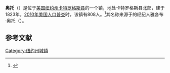 {{Infobox settlement
|official_name            = 奥托
|settlement_type          = 镇
|nickname                 = 
|motto                    =

<!-- Images -->
|image_skyline            = 
|imagesize                = 
|image_caption            = 
|image_flag               = 
|image_seal               =

<!-- Maps -->
|pushpin_map              = New York
|pushpin_label            = 奥托
|pushpin_label_position   = <!-- the position of the pushpin label: left, right, top, bottom, none -->
|pushpin_map_caption      = 
|pushpin_mapsize          =
|image_map                = 
|mapsize                  = 
|map_caption              = 
|image_map1               = 
|mapsize1                 = 
|map_caption1             =

<!-- Location -->
|coordinates_region       = US-NY
|subdivision_type         = [[国家|国家]]
|subdivision_name         = [[美国|美国]]
|subdivision_type1        = [[美国行政区划|州]]
|subdivision_name1        = [[纽约州|纽约州]]
|subdivision_type2        = [[纽约州行政区划|县]]
|subdivision_name2        = [[卡特罗格斯县_(纽约州)|卡特罗格斯县]]
|government_footnotes     = 
|government_type          =
|established_title        = 
|established_date         =

<!-- Area -->
|unit_pref                = Imperial
|area_footnotes           = 
|area_magnitude           = 
|area_total_km2           = 85.1
|area_land_km2            = 84.8
|area_water_km2           = 0.3
|area_total_sq_mi         = 
|area_land_sq_mi          = 
|area_water_sq_mi         = 

<!-- Population -->
|population_as_of         = [[2010美国人口普查|2010]]
|population_footnotes     = 
|population_total         = 808
|population_density_km2   = 9.5
|population_density_sq_mi = 

<!-- General information -->
|timezone                 = [[美国东部时间|EST]]
|utc_offset               = -5
|timezone_DST             = EDT
|utc_offset_DST           = -4
|elevation_footnotes      = 
|elevation_m              = 535
|elevation_ft             = 1755
|latd = 42 |latm = 22 |lats = 57 |latNS = N
|longd = 78 |longm = 48 |longs = 53 |longEW = W

<!-- Area/postal codes & others -->
|postal_code_type         = [[美国邮政编码|邮政编码]]
|postal_code              = 14766
|area_code                = [[美国电话区号716|716]]
|website                  = {{URL|ottony.org}}
|footnotes                = 
}}
'''奥托'''（{{lang-en|Otto}}）是位于[[美国|美国]][[纽约州|纽约州]][[卡特罗格斯县_(纽约州)|卡特罗格斯县]]的一个镇，地处卡特罗格斯县北部，建于1823年。[[2010年美国人口普查|2010年美国人口普查]]时，该镇有808人。<ref name>{{cite web|url=http://factfinder2.census.gov|publisher=[[United_States_Census_Bureau|United States Census Bureau]]|title=American FactFinder|accessdate=2020-10-06|archive-date=2013-09-11|archive-url=https://web.archive.org/web/20130911234518/http://factfinder2.census.gov/|dead-url=no}}</ref>其名称来源于{{le|荷兰土地公司|Holland Land Company}}的经纪人雅各布·奥托（{{lang|en|Jacob Otto}}）。

== 参考文献 ==
{{reflist}}

{{NY-stub}}
[[Category:纽约州城镇|Category:纽约州城镇]]